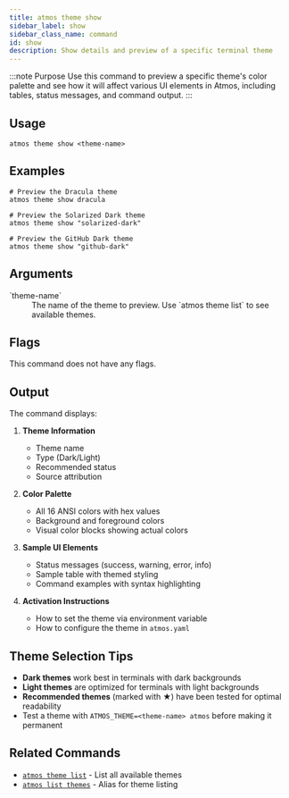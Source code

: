 ```yaml
---
title: atmos theme show
sidebar_label: show
sidebar_class_name: command
id: show
description: Show details and preview of a specific terminal theme
---
```



:::note Purpose
Use this command to preview a specific theme's color palette and see how it will affect various UI elements in Atmos, including tables, status messages, and command output.
:::

<Screengrab title="atmos theme show --help" slug="atmos-theme-show--help" />

## Usage

```shell
atmos theme show <theme-name>
```

## Examples

```shell
# Preview the Dracula theme
atmos theme show dracula

# Preview the Solarized Dark theme
atmos theme show "solarized-dark"

# Preview the GitHub Dark theme
atmos theme show "github-dark"
```

## Arguments

<dl>
  <dt>`theme-name`</dt>
  <dd>The name of the theme to preview. Use `atmos theme list` to see available themes.</dd>
</dl>

## Flags

This command does not have any flags.

## Output

The command displays:

1. **Theme Information**
   - Theme name
   - Type (Dark/Light)
   - Recommended status
   - Source attribution

2. **Color Palette**
   - All 16 ANSI colors with hex values
   - Background and foreground colors
   - Visual color blocks showing actual colors

3. **Sample UI Elements**
   - Status messages (success, warning, error, info)
   - Sample table with themed styling
   - Command examples with syntax highlighting

4. **Activation Instructions**
   - How to set the theme via environment variable
   - How to configure the theme in `atmos.yaml`

## Theme Selection Tips

- **Dark themes** work best in terminals with dark backgrounds
- **Light themes** are optimized for terminals with light backgrounds
- **Recommended themes** (marked with ★) have been tested for optimal readability
- Test a theme with `ATMOS_THEME=<theme-name> atmos` before making it permanent

## Related Commands

- [`atmos theme list`](/cli/commands/theme/list) - List all available themes
- [`atmos list themes`](/cli/commands/list/themes) - Alias for theme listing